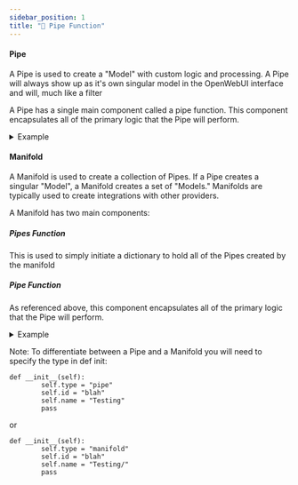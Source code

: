```yaml
---
sidebar_position: 1
title: "🚰 Pipe Function"
---
```





#### Pipe
A Pipe is used to create a "Model" with custom logic and processing. A Pipe will always show up as it's own singular model in the OpenWebUI interface and will, much like a filter

A Pipe has a single main component called a pipe function. This component encapsulates all of the primary logic that the Pipe will perform.

<details>
<summary>Example</summary>

```
class Pipe:
    class Valves(BaseModel):
        RANDOM_CONFIG_OPTION: str = Field(default="")

    def __init__(self):
        self.type = "pipe"
        self.id = "blah"
        self.name = "Testing"
        self.valves = self.Valves(
            **{"RANDOM_CONFIG_OPTION": os.getenv("RANDOM_CONFIG_OPTION", "")}
        )
        pass

    def get_provider_models(self):
        return [
            {"id": "model_id_1", "name": "model_1"},
            {"id": "model_id_2", "name": "model_2"},
            {"id": "model_id_3", "name": "model_3"},
        ]

    def pipe(self, body: dict) -> Union[str, Generator, Iterator]:
      # Logic goes here
      return body
```
</details>

#### Manifold
A Manifold is used to create a collection of Pipes. If a Pipe creates a singular "Model", a Manifold creates a set of "Models." Manifolds are typically used to create integrations with other providers.

A Manifold has two main components:

##### Pipes Function
This is used to simply initiate a dictionary to hold all of the Pipes created by the manifold

##### Pipe Function
As referenced above, this component encapsulates all of the primary logic that the Pipe will perform.


<details>
<summary>Example</summary>

```
class Pipe:
    class Valves(BaseModel):
        PROVIDER_API_KEY: str = Field(default="")

    def __init__(self):
        self.type = "manifold"
        self.id = "blah"
        self.name = "Testing"
        self.valves = self.Valves(
            **{"PROVIDER_API_KEY": os.getenv("PROVIDER_API_KEY", "")}
        )
        pass

    def get_provider_models(self):
        return [
            {"id": "model_id_1", "name": "model_1"},
            {"id": "model_id_2", "name": "model_2"},
            {"id": "model_id_3", "name": "model_3"},
        ]

    def pipes(self) -> List[dict]:
        return self.get_provider_models()

    def pipe(self, body: dict) -> Union[str, Generator, Iterator]:
      # Logic goes here
      return body
```
</details>

Note: To differentiate between a Pipe and a Manifold you will need to specify the type in def init:
```
def __init__(self):
        self.type = "pipe"
        self.id = "blah"
        self.name = "Testing"
        pass
```

or

```
def __init__(self):
        self.type = "manifold"
        self.id = "blah"
        self.name = "Testing/"
        pass
```

<Common/>
